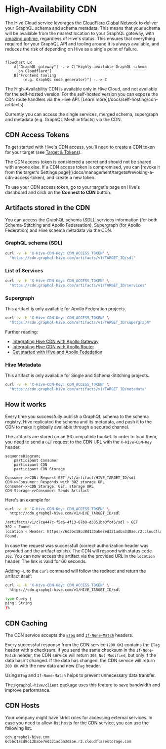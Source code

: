 
# High-Availability CDN

The Hive Cloud service leverages the
[CloudFlare Global Network](https://www.cloudflare.com/network/) to deliver your GraphQL schema and
schema metadata. This means that your schema will be available from the nearest location to your
GraphQL gateway, with [amazing uptime](https://www.cloudflare.com/business-sla/), regardless of
Hive's status. This ensures that everything required for your GraphQL API and tooling around it is
always available, and reduces the risk of depending on Hive as a single point of failure.

```mermaid

flowchart LR
    A["GraphQL gateway"] -.-> C["Highly available GraphQL schema
      on Cloudflare"]
    B["Frontend tooling
        (e.g. GraphQL code generator)"] -.-> C

```

<Callout type="info">
  The High-Availability CDN is available only in Hive Cloud, and not available for the self-hosted
  version. For the self-hosted version you can expose the CDN route handlers via the Hive API.
  [Learn more](/docs/self-hosting/cdn-artifacts).
</Callout>

Currently you can access the single services, merged schema, supergraph and metadata (e.g. GraphQL
Mesh artifacts) via the CDN.

## CDN Access Tokens

To get started with Hive's CDN access, you'll need to create a CDN token for your target (see
[Target & Tokens](/docs/management/targets#cdn-access-tokens)).

<Callout>
  The CDN access token is considered a secret and should not be shared with anyone else. If a CDN
  access token is compromised, you can [revoke it from the target's Settings
  page](/docs/management/targets#revoking-a-cdn-access-token), and create a new token.
</Callout>

To use your CDN access token, go to your target's page on Hive's dashboard and click on the
**Connect to CDN** button.

<NextImage
  alt="CDN Token Form"
  src={cdnTokenImage}
  className="mt-10 max-w-2xl rounded-lg drop-shadow-md"
/>

## Artifacts stored in the CDN

You can access the GraphQL schema (SDL), services information (for both Schema-Stitching and Apollo
Federeation), Supergraph (for Apollo Federation) and Hive schema metadata via the CDN.

### GraphQL schema (SDL)

```bash
curl -v -H 'X-Hive-CDN-Key: CDN_ACCESS_TOKEN' \
  "https://cdn.graphql-hive.com/artifacts/v1/TARGET_ID/sdl"
```

### List of Services

```bash
curl -v -H 'X-Hive-CDN-Key: CDN_ACCESS_TOKEN' \
  "https://cdn.graphql-hive.com/artifacts/v1/TARGET_ID/services"
```

### Supergraph

<Callout>This artifact is only available for Apollo Federation projects.</Callout>

```bash
curl -v -H 'X-Hive-CDN-Key: CDN_ACCESS_TOKEN' \
  "https://cdn.graphql-hive.com/artifacts/v1/TARGET_ID/supergraph"
```

Further reading:

- [Integrating Hive CDN with Apollo Gateway](/docs/integrations/apollo-gateway)
- [Integrating Hive CDN with Apollo Router](/docs/integrations/apollo-router)
- [Get started with Hive and Apollo Fededation](/docs/get-started/apollo-federation)

### Hive Metadata

<Callout>This artifact is only available for Single and Schema-Stitching projects.</Callout>

```bash
curl -v -H 'X-Hive-CDN-Key: CDN_ACCESS_TOKEN' \
  "https://cdn.graphql-hive.com/artifacts/v1/TARGET_ID/metadata"
```

## How it works

Every time you successfully publish a GraphQL schema to the schema registry, Hive replicated the
schema and its metadata, and push it to the CDN to make it globally available through a secured
channel.

The artifacts are stored on an S3 compatible bucket. In order to load them, you need to send a `GET`
request to the CDN URL with the `X-Hive-CDN-Key` header.

```mermaid
sequenceDiagram;
    participant Consumer
    participant CDN
    participant CDN Storage

Consumer->>CDN: Request GET /v1/artifact/HIVE_TARGET_ID/sdl
CDN->>Consumer: Responds with 302 storage URL
Consumer->>CDN Storage: GET: storage URL
CDN Storage->>Consumer: Sends Artifact
```

Here's an example for

```bash copy=false filename="Example curl Request for accessing SDL"
curl -v -H 'X-Hive-CDN-Key: CDN_ACCESS_TOKEN' \
  https://cdn.graphql-hive.com/v1/HIVE_TARGET_ID/sdl

/artifacts/v1/c7ce447c-f5e6-4f13-87b8-d3051ba3fc45/sdl > GET
302 < Found
location < Header: https://6d5bc18cd8d13babe7ed321adba3d8ae.r2.cloudflarestorage.com/artifacts/c7ce447c-f5e6-4f13-87b8-d3051ba3fc45/sdl
Found.
```

In case the request was successfull (correct authorization header was provided and the artifact
exists). The CDN will respond with status code `302`. You can now access the artifact via the
provided URL in the `location` header. The link is valid for 60 seconds.

Adding `-L` to the `curl` command will follow the redirect and return the artifact itself:

```bash copy=false filename="Example curl Request for accessing SDL"
curl -L -H 'X-Hive-CDN-Key: CDN_ACCESS_TOKEN' \
  https://cdn.graphql-hive.com/v1/HIVE_TARGET_ID/sdl

type Query {
ping: String
}%
```

## CDN Caching

The CDN service accepts the [`ETag`](https://developer.mozilla.org/en-US/docs/Web/HTTP/Headers/ETag)
and [`If-None-Match`](https://developer.mozilla.org/en-US/docs/Web/HTTP/Headers/If-None-Match)
headers.

Every successful response from the CDN service (`200 OK`) contains the `ETag` header with a
checksum. If you send the same checksum in the `If-None-Match` header, the CDN service will return
`304 Not Modified`, but only if the data hasn't changed. If the data has changed, the CDN service
will return `200 OK` with the new data and new `ETag` header.

Using `ETag` and `If-None-Match` helps to prevent unnecessary data transfer.

The [`@graphql-hive/client`](/docs/api-reference/client#javascript--nodejs-client) package uses this
feature to save bandwidth and improve performance.

## CDN Hosts

Your company might have strict rules for accessing external services. In case you need to allow-list
hosts for the CDN service, you can use the following list.

```
cdn.graphql-hive.com
6d5bc18cd8d13babe7ed321adba3d8ae.r2.cloudflarestorage.com
```

